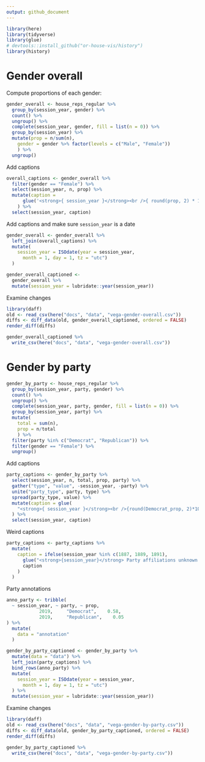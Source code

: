 ```yaml
---
output: github_document
---
```


```r
library(here)
library(tidyverse)
library(glue)
# devtools::install_github("or-house-vis/history")
library(history) 
```
# Gender overall

Compute proportions of each gender:
```r
gender_overall <- house_reps_regular %>% 
  group_by(session_year, gender) %>% 
  count() %>%
  ungroup() %>% 
  complete(session_year, gender, fill = list(n = 0)) %>% 
  group_by(session_year) %>% 
  mutate(prop = n/sum(n),
    gender = gender %>% factor(levels = c("Male", "Female"))
    ) %>% 
  ungroup() 
```

Add captions
```r
overall_captions <- gender_overall %>% 
  filter(gender == "Female") %>% 
  select(session_year, n, prop) %>% 
  mutate(caption = 
      glue('<strong>{ session_year }</strong><br />{ round(prop, 2) * 100 }% ({ n } seats) held by females')
    ) %>% 
  select(session_year, caption)
```

Add captions and make sure `session_year` is a date
```r
gender_overall <- gender_overall %>%  
  left_join(overall_captions) %>% 
  mutate(
    session_year = ISOdate(year = session_year, 
      month = 1, day = 1, tz = "utc")
  )
```

```r
gender_overall_captioned <- 
  gender_overall %>% 
  mutate(session_year = lubridate::year(session_year))
```
Examine changes
```r
library(daff)
old <- read_csv(here("docs", "data", "vega-gender-overall.csv"))
diffs <- diff_data(old, gender_overall_captioned, ordered = FALSE)
render_diff(diffs)
```

```r
gender_overall_captioned %>% 
  write_csv(here("docs", "data", "vega-gender-overall.csv"))
```

# Gender by party

```r
gender_by_party <- house_reps_regular %>% 
  group_by(session_year, party, gender) %>% 
  count() %>%
  ungroup() %>% 
  complete(session_year, party, gender, fill = list(n = 0)) %>% 
  group_by(session_year, party) %>% 
  mutate(
    total = sum(n),
    prop = n/total
    ) %>% 
  filter(party %in% c("Democrat", "Republican")) %>% 
  filter(gender == "Female") %>% 
  ungroup() 
```

Add captions
```r
party_captions <- gender_by_party %>% 
  select(session_year, n, total, prop, party) %>% 
  gather("type", "value", -session_year, -party) %>% 
  unite("party_type", party, type) %>% 
  spread(party_type, value) %>% 
  mutate(caption = glue(
    "<strong>{ session_year }</strong><br />{round(Democrat_prop, 2)*100}%  of Democrats ({ Democrat_n }/{ Democrat_total } seats) and <br />{ round(Republican_prop, 2)*100 }%  of Republicans ({ Republican_n }/{ Republican_total } seats) are female.")
  ) %>% 
  select(session_year, caption)
```

Weird captions
```r
party_captions <- party_captions %>% 
  mutate(
    caption = ifelse(session_year %in% c(1887, 1889, 1891),
      glue("<strong>{session_year}</strong> Party affiliations unknown."),
      caption
    )
  )
```


Party annotations
```r
anno_party <- tribble(
  ~ session_year, ~ party, ~ prop,
            2019,     "Democrat",    0.58,
            2019,     "Republican",    0.05
) %>% 
  mutate(
    data = "annotation"
  )
```

```r
gender_by_party_captioned <- gender_by_party %>% 
  mutate(data = "data") %>% 
  left_join(party_captions) %>% 
  bind_rows(anno_party) %>% 
  mutate(
    session_year = ISOdate(year = session_year, 
      month = 1, day = 1, tz = "utc")
  ) %>% 
  mutate(session_year = lubridate::year(session_year))
```

Examine changes
```r
library(daff)
old <- read_csv(here("docs", "data", "vega-gender-by-party.csv"))
diffs <- diff_data(old, gender_by_party_captioned, ordered = FALSE)
render_diff(diffs)
```

```r
gender_by_party_captioned %>% 
  write_csv(here("docs", "data", "vega-gender-by-party.csv"))
```




